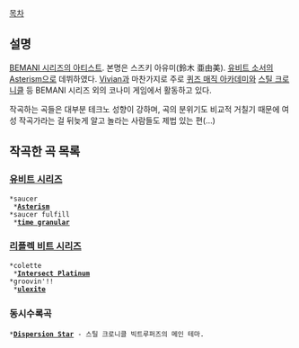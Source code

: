 [[목차]]
== 설명 ==
[[BEMANI 시리즈의 아티스트]]. 본명은 스즈키 아유미(鈴木 亜由美). [[유비트 소서]]의 [[Asterism]]으로 데뷔하였다. [[Vivian]]과 마찬가지로 주로 [[퀴즈 매직 아카데미]]와 [[스틸 크로니클]] 등 BEMANI 시리즈 외의 코나미 게임에서 활동하고 있다. 

작곡하는 곡들은 대부분 테크노 성향이 강하며, 곡의 분위기도 비교적 거칠기 때문에 여성 작곡가라는 걸 뒤늦게 알고 놀라는 사람들도 제법 있는 편(...)
== 작곡한 곡 목록 ==
=== [[유비트 시리즈]] ===
 *saucer
  *'''[[Asterism]]'''
 *saucer fulfill
  *'''[[time granular]]'''
=== [[리플렉 비트 시리즈]] ===
 *colette
  *'''[[Intersect Platinum]]'''
 *groovin'!!
  *'''[[ulexite]]'''
=== 동시수록곡 ===
 *'''[[Dispersion Star]]''' - 스틸 크로니클 빅트루퍼즈의 메인 테마.
